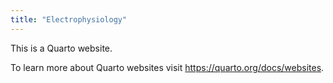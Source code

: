 ```yaml
---
title: "Electrophysiology"
---
```


This is a Quarto website.

To learn more about Quarto websites visit <https://quarto.org/docs/websites>.
